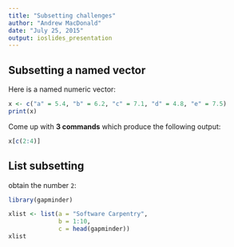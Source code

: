 ```yaml
---
title: "Subsetting challenges"
author: "Andrew MacDonald"
date: "July 25, 2015"
output: ioslides_presentation
---
```


## Subsetting a named vector


Here is a named numeric vector:
```r
x <- c("a" = 5.4, "b" = 6.2, "c" = 7.1, "d" = 4.8, "e" = 7.5)
print(x)
```

Come up with **3 commands** which produce the following output:

```r
x[c(2:4)]
```

## List subsetting

obtain the number `2`:

```r
library(gapminder)
```


```r
xlist <- list(a = "Software Carpentry", 
              b = 1:10,
              c = head(gapminder))
xlist
```

